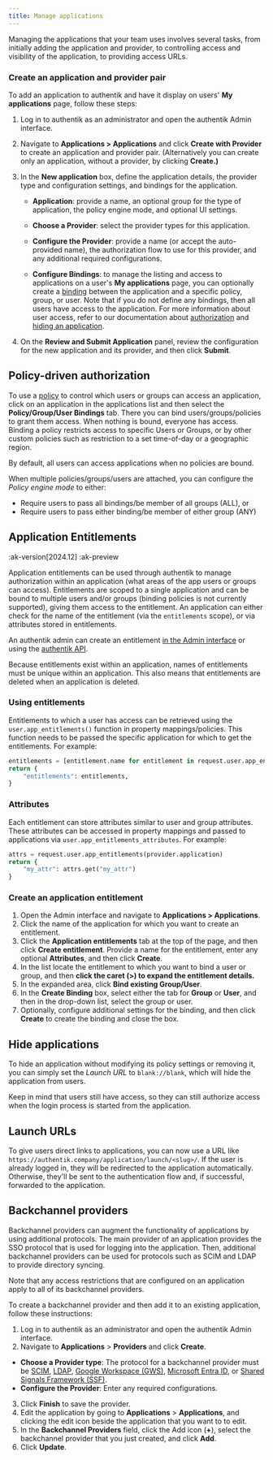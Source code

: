 ```yaml
---
title: Manage applications
---
```


Managing the applications that your team uses involves several tasks, from initially adding the application and provider, to controlling access and visibility of the application, to providing access URLs.

### Create an application and provider pair

To add an application to authentik and have it display on users' **My applications** page, follow these steps:

1. Log in to authentik as an administrator and open the authentik Admin interface.

2. Navigate to **Applications > Applications** and click **Create with Provider** to create an application and provider pair. (Alternatively you can create only an application, without a provider, by clicking **Create.)**

3. In the **New application** box, define the application details, the provider type and configuration settings, and bindings for the application.
    - **Application**: provide a name, an optional group for the type of application, the policy engine mode, and optional UI settings.

    - **Choose a Provider**: select the provider types for this application.

    - **Configure the Provider**: provide a name (or accept the auto-provided name), the authorization flow to use for this provider, and any additional required configurations.

    - **Configure Bindings**: to manage the listing and access to applications on a user's **My applications** page, you can optionally create a [binding](../flows-stages/bindings/index.md) between the application and a specific policy, group, or user. Note that if you do not define any bindings, then all users have access to the application. For more information about user access, refer to our documentation about [authorization](#policy-driven-authorization) and [hiding an application](#hide-applications).

4. On the **Review and Submit Application** panel, review the configuration for the new application and its provider, and then click **Submit**.

## Policy-driven authorization

To use a [policy](../../customize/policies/index.md) to control which users or groups can access an application, click on an application in the applications list and then select the **Policy/Group/User Bindings** tab. There you can bind users/groups/policies to grant them access. When nothing is bound, everyone has access. Binding a policy restricts access to specific Users or Groups, or by other custom policies such as restriction to a set time-of-day or a geographic region.

By default, all users can access applications when no policies are bound.

When multiple policies/groups/users are attached, you can configure the _Policy engine mode_ to either:

- Require users to pass all bindings/be member of all groups (ALL), or
- Require users to pass either binding/be member of either group (ANY)

## Application Entitlements

<div className="badge-group">

:ak-version[2024.12]
:ak-preview

</div>

Application entitlements can be used through authentik to manage authorization within an application (what areas of the app users or groups can access). Entitlements are scoped to a single application and can be bound to multiple users and/or groups (binding policies is not currently supported), giving them access to the entitlement. An application can either check for the name of the entitlement (via the `entitlements` scope), or via attributes stored in entitlements.

An authentik admin can create an entitlement [in the Admin interface](#create-an-application-entitlement) or using the [authentik API](/api).

Because entitlements exist within an application, names of entitlements must be unique within an application. This also means that entitlements are deleted when an application is deleted.

### Using entitlements

Entitlements to which a user has access can be retrieved using the `user.app_entitlements()` function in property mappings/policies. This function needs to be passed the specific application for which to get the entitlements. For example:

```python
entitlements = [entitlement.name for entitlement in request.user.app_entitlements(provider.application)]
return {
    "entitlements": entitlements,
}
```

### Attributes

Each entitlement can store attributes similar to user and group attributes. These attributes can be accessed in property mappings and passed to applications via `user.app_entitlements_attributes`. For example:

```python
attrs = request.user.app_entitlements(provider.application)
return {
    "my_attr": attrs.get("my_attr")
}
```

### Create an application entitlement

1. Open the Admin interface and navigate to **Applications > Applications**.
2. Click the name of the application for which you want to create an entitlement.
3. Click the **Application entitlements** tab at the top of the page, and then click **Create entitlement**. Provide a name for the entitlement, enter any optional **Attributes**, and then click **Create**.
4. In the list locate the entitlement to which you want to bind a user or group, and then **click the caret (>) to expand the entitlement details.**
5. In the expanded area, click **Bind existing Group/User**.
6. In the **Create Binding** box, select either the tab for **Group** or **User**, and then in the drop-down list, select the group or user.
7. Optionally, configure additional settings for the binding, and then click **Create** to create the binding and close the box.

## Hide applications

To hide an application without modifying its policy settings or removing it, you can simply set the _Launch URL_ to `blank://blank`, which will hide the application from users.

Keep in mind that users still have access, so they can still authorize access when the login process is started from the application.

## Launch URLs

To give users direct links to applications, you can now use a URL like `https://authentik.company/application/launch/<slug>/`. If the user is already logged in, they will be redirected to the application automatically. Otherwise, they'll be sent to the authentication flow and, if successful, forwarded to the application.

## Backchannel providers

Backchannel providers can augment the functionality of applications by using additional protocols. The main provider of an application provides the SSO protocol that is used for logging into the application. Then, additional backchannel providers can be used for protocols such as SCIM and LDAP to provide directory syncing.

Note that any access restrictions that are configured on an application apply to all of its backchannel providers.

To create a backchannel provider and then add it to an existing application, follow these instructions:

1. Log in to authentik as an administrator and open the authentik Admin interface.
2. Navigate to **Applications** > **Providers** and click **Create**.

- **Choose a Provider type**: The protocol for a backchannel provider must be [SCIM](../providers/scim/index.md), [LDAP](../providers/ldap/index.md), [Google Workspace (GWS)](../providers/gws/index.md), [Microsoft Entra ID](../providers/entra/index.md), or [Shared Signals Framework (SSF)](../providers/ssf/index.md).
- **Configure the Provider**: Enter any required configurations.

3. Click **Finish** to save the provider.
4. Edit the application by going to **Applications** > **Applications**, and clicking the edit icon beside the application that you want to to edit.
5. In the **Backchannel Providers** field, click the Add icon (**+**), select the backchannel provider that you just created, and click **Add**.
6. Click **Update**.
